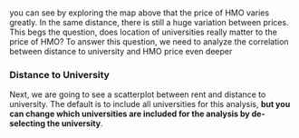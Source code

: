 <br>
<p> you can see by exploring the map above that the price of HMO varies greatly. In the same distance, there is still a huge variation between prices. This begs the question, does location of universities really matter to the price of HMO? To answer this question, we need to analyze the correlation between distance to university and HMO price even deeper</p>

### Distance to University

<p> Next, we are going to see a scatterplot between rent and distance to university. The default is to include all universities for this analysis, <b>but you can change which universities are included for the analysis by de-selecting the university</b>. </p>
<br>